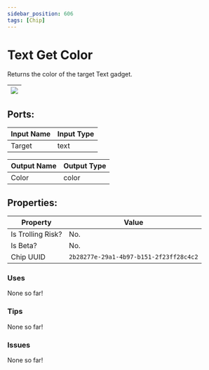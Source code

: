 ```yaml
---
sidebar_position: 606
tags: [Chip]
---
```


# Text Get Color


Returns the color of the target Text gadget.

| ![](https://images-ext-2.discordapp.net/external/MPmIaQzlEPmgGWlgi-WxBBXt0Bjv_zWPkg1y1f_sy3s/https/www.recroomcircuits.com/image/circuit/absolute-value?width=206&height=108) |
|-----|

## Ports:

| Input Name | Input Type |
|-----------|-----------|
| Target | text |

| Output Name | Output Type |
|-----------|-----------|
| Color | color |

## Properties:

| Property  | Value |
|-------------------|-----------|
| Is Trolling Risk? | No. |
| Is Beta? | No. |
| Chip UUID | `2b28277e-29a1-4b97-b151-2f23ff28c4c2` |

### Uses

None so far!

### Tips

None so far!

### Issues

None so far!